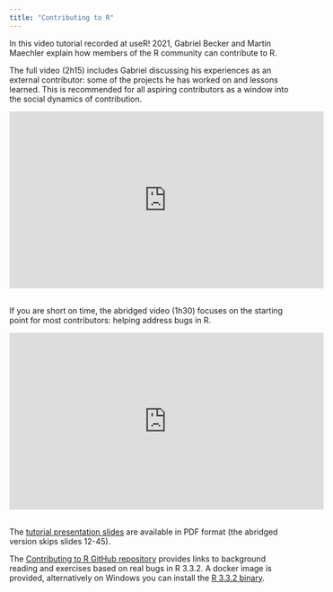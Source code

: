 ```yaml
---
title: "Contributing to R"
---
```


In this video tutorial recorded at useR! 2021, Gabriel Becker and Martin Maechler explain how members of the R community can contribute to R.

The full video (2h15) includes Gabriel discussing his experiences as an external contributor: some of the projects he has worked on and lessons learned. This is recommended for all aspiring contributors as a window into the social dynamics of contribution.

<iframe width="560" height="315" src="https://www.youtube-nocookie.com/embed/CZmldTOdlRM" title="Contributing to R" frameborder="0" allow="accelerometer; autoplay; clipboard-write; encrypted-media; gyroscope; picture-in-picture" allowfullscreen></iframe>

<br>
If you are short on time, the abridged video (1h30) focuses on the starting point for most contributors: helping address bugs in R.

<iframe width="560" height="315" src="https://www.youtube-nocookie.com/embed/tsymQiL2BY0" title="Contributing to R (abridged)" frameborder="0" allow="accelerometer; autoplay; clipboard-write; encrypted-media; gyroscope; picture-in-picture" allowfullscreen></iframe>

<br>
The [tutorial presentation slides](https://github.com/gmbecker/contributing_to_r_lesson/blob/master/outline.pdf) are available in PDF format (the abridged version skips slides 12-45).

The [Contributing to R GitHub repository](https://github.com/gmbecker/contributing_to_r_lesson) provides links to background reading and exercises based on real bugs in R 3.3.2. A docker image is provided, alternatively on Windows you can install the [R 3.3.2 binary](https://cran-archive.r-project.org/bin/windows/base/old/3.3.2/).

